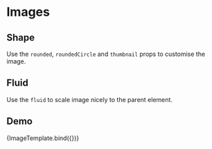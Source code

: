 <!-- Image.mdx -->

<Meta
    title="Bootstrap/Components/Image"
    component={Image}
/>


# Images

## Shape

Use the ```rounded```, ```roundedCircle``` and ```thumbnail``` props to customise the image.

## Fluid

Use the ```fluid``` to scale image nicely to the parent element.


## Demo

<Canvas>
    <Story
        name="Demo"
        args={{
            src: "https://robohash.org/9IN.png?set=set4",
            fluid: true,
            rounded: false,
            roundedCircle: false,
            thumbnail: false
        }}
        argTypes={{
            fluid: {
                description: 'Sets image as fluid image.',
                control: 'boolean',
                table: {
                    defaultValue: {
                        summary: false,
                    },
                    type: {
                        summary: 'boolean',
                    },
                },
            },
            rounded: {
                description: 'Sets image shape as rounded.',
                control: 'boolean',
                table: {
                    defaultValue: {
                        summary: false,
                    },
                    type: {
                        summary: 'boolean',
                    },
                },
            },
            roundedCircle: {
                description: 'Sets image shape as circle.',
                control: 'boolean',
                table: {
                    defaultValue: {
                        summary: false,
                    },
                    type: {
                        summary: 'boolean',
                    },
                },
            },
            thumbnail: {
                description: 'Sets image shape as thumbnail.',
                control: 'boolean',
                table: {
                    defaultValue: {
                        summary: false,
                    },
                    type: {
                        summary: 'boolean',
                    },
                },
            },
            src: {
                description: 'Specifies the path to the image',
                control: 'text',
                table: {
                    type: {
                        summary: 'string',
                    },
                },
            },
        }}
    >
        {ImageTemplate.bind({})}
    </Story>
</Canvas>

<ArgsTable story="Demo" />

